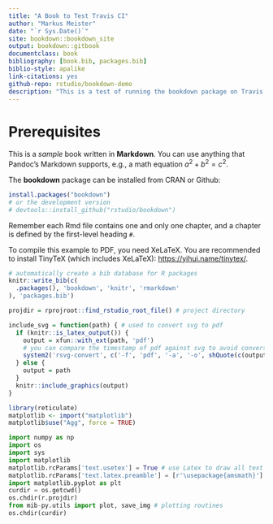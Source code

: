 ```yaml
--- 
title: "A Book to Test Travis CI"
author: "Markus Meister"
date: "`r Sys.Date()`"
site: bookdown::bookdown_site
output: bookdown::gitbook
documentclass: book
bibliography: [book.bib, packages.bib]
biblio-style: apalike
link-citations: yes
github-repo: rstudio/bookdown-demo
description: "This is a test of running the bookdown package on Travis CI. The output format for this example is bookdown::gitbook."
---
```


# Prerequisites

This is a _sample_ book written in **Markdown**. You can use anything that Pandoc's Markdown supports, e.g., a math equation $a^2 + b^2 = c^2$.

The **bookdown** package can be installed from CRAN or Github:

```r
install.packages("bookdown")
# or the development version
# devtools::install_github("rstudio/bookdown")
```

Remember each Rmd file contains one and only one chapter, and a chapter is defined by the first-level heading `#`.

To compile this example to PDF, you need XeLaTeX. You are recommended to install TinyTeX (which includes XeLaTeX): <https://yihui.name/tinytex/>.

```r
# automatically create a bib database for R packages
knitr::write_bib(c(
  .packages(), 'bookdown', 'knitr', 'rmarkdown'
), 'packages.bib')
```

```r
projdir = rprojroot::find_rstudio_root_file() # project directory

include_svg = function(path) { # used to convert svg to pdf
  if (knitr::is_latex_output()) {
    output = xfun::with_ext(path, 'pdf')
    # you can compare the timestamp of pdf against svg to avoid conversion if necessary
    system2('rsvg-convert', c('-f', 'pdf', '-a', '-o', shQuote(c(output, path))))
  } else {
    output = path
  }
  knitr::include_graphics(output)
}
```

```r
library(reticulate)
matplotlib <- import("matplotlib")
matplotlib$use("Agg", force = TRUE)
```

```python
import numpy as np
import os
import sys
import matplotlib
matplotlib.rcParams['text.usetex'] = True # use Latex to draw all text
matplotlib.rcParams['text.latex.preamble'] = [r'\usepackage{amsmath}']
import matplotlib.pyplot as plt
curdir = os.getcwd()
os.chdir(r.projdir)
from mib-py.utils import plot, save_img # plotting routines
os.chdir(curdir)
```
